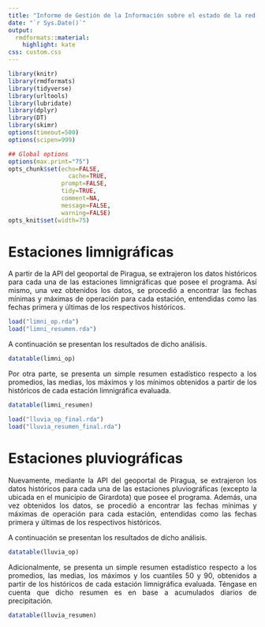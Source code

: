 ```yaml
---
title: "Informe de Gestión de la Información sobre el estado de la red automática de Piragua."
date: "`r Sys.Date()`"
output:
  rmdformats::material:
    highlight: kate
css: custom.css
---
```


<style>
body {
text-align: justify}
</style>

```r
library(knitr)
library(rmdformats)
library(tidyverse)
library(urltools)
library(lubridate)
library(dplyr)
library(DT)
library(skimr)
options(timeout=500)
options(scipen=999)

## Global options
options(max.print="75")
opts_chunk$set(echo=FALSE,
	             cache=TRUE,
               prompt=FALSE,
               tidy=TRUE,
               comment=NA,
               message=FALSE,
               warning=FALSE)
opts_knit$set(width=75)
```

# Estaciones limnigráficas

A partir de la API del geoportal de Piragua, se extrajeron los datos históricos para cada una de las estaciones limnigráficas que posee el programa. Así mismo, una vez obtenidos los datos, se procedió a encontrar las fechas mínimas y máximas de operación para cada estación, entendidas como las fechas primera y últimas de los respectivos históricos.

```r

load("limni_op.rda")
load("limni_resumen.rda")

```

A continuación se presentan los resultados de dicho análisis.

```r
datatable(limni_op)
```

Por otra parte, se presenta un simple resumen estadístico respecto a los promedios, las medias, los máximos y los mínimos obtenidos a partir de los históricos de cada estación limnigráfica evaluada.

```r
datatable(limni_resumen)
```

```r

load("lluvia_op_final.rda")
load("lluvia_resumen_final.rda")

```


# Estaciones pluviográficas

Nuevamente, mediante la API del geoportal de Piragua, se extrajeron los datos históricos para cada una de las estaciones pluviográficas (excepto la ubicada en el municipio de  Girardota) que posee el programa. Además, una vez obtenidos los datos, se procedió a encontrar las fechas mínimas y máximas de operación para cada estación, entendidas como las fechas primera y últimas de los respectivos históricos.

A continuación se presentan los resultados de dicho análisis.

```r
datatable(lluvia_op)
```

Adicionalmente, se presenta un simple resumen estadístico respecto a los promedios, las medias, los máximos y los cuantiles 50 y 90, obtenidos a partir de los históricos de cada estación limnigráfica evaluada. Téngase en cuenta que dicho resumen es en base a acumulados diarios de precipitación.

```r
datatable(lluvia_resumen)
```


